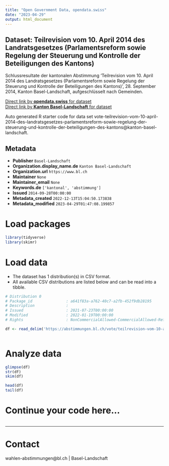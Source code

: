 ```yaml
---
title: "Open Government Data, opendata.swiss"
date: "2023-04-29"
output: html_document
---
```


## Dataset: Teilrevision vom 10. April 2014 des Landratsgesetzes (Parlamentsreform sowie Regelung der Steuerung und Kontrolle der Beteiligungen des Kantons)

Schlussresultate der kantonalen Abstimmung 'Teilrevision vom 10. April 2014 des Landratsgesetzes (Parlamentsreform sowie Regelung der Steuerung und Kontrolle der Beteiligungen des Kantons)', 28. September 2014, Kanton Basel-Landschaft, aufgeschlüsselt nach Gemeinden.

[Direct link by **opendata.swiss** for dataset](https://opendata.swiss/de/dataset/teilrevision-vom-10-april-2014-des-landratsgesetzes-parlamentsreform-sowie-regelung-der-steueru)<br>
[Direct link by **Kanton Basel-Landschaft** for dataset](https://abstimmungen.bl.ch/vote/teilrevision-vom-10-april-2014-des-landratsgesetzes-parlamentsreform-sowie-regelung-der-steuerung-und-kontrolle-der-beteiligungen-des-kantons/data)

Auto generated R starter code for data set vote-teilrevision-vom-10-april-2014-des-landratsgesetzes-parlamentsreform-sowie-regelung-der-steuerung-und-kontrolle-der-beteiligungen-des-kantons@kanton-basel-landschaft.

## Metadata

- **Publisher** `Basel-Landschaft`
- **Organization.display_name.de** `Kanton Basel-Landschaft`
- **Organization.url** `https://www.bl.ch`
- **Maintainer** `None`
- **Maintainer_email** `None`
- **Keywords.de** `['kantonal', 'abstimmung']`
- **Issued** `2014-09-28T00:00:00`
- **Metadata_created** `2022-12-13T15:04:50.173838`
- **Metadata_modified** `2023-04-29T01:47:08.199857`


# Load packages

```r

library(tidyverse)
library(skimr)

```

# Load data

-   The dataset has 1 distribution(s) in CSV format.
-   All available CSV distributions are listed below and can be read into a tibble.

```r

# Distribution 0
# Package_id               : a641f83a-a762-40c7-a2fb-452f9db28195
# Description              : 
# Issued                   : 2021-07-23T00:00:00
# Modified                 : 2022-01-19T00:00:00
# Rights                   : NonCommercialAllowed-CommercialAllowed-ReferenceRequired

df <- read_delim('https://abstimmungen.bl.ch/vote/teilrevision-vom-10-april-2014-des-landratsgesetzes-parlamentsreform-sowie-regelung-der-steuerung-und-kontrolle-der-beteiligungen-des-kantons/data-csv')



```

# Analyze data

```r

glimpse(df)
str(df)
skim(df)

head(df)
tail(df)

```

# Continue your code here...

```r

```

------------------------------------------------------------------------

# Contact

wahlen-abstimmungen@bl.ch | Basel-Landschaft
